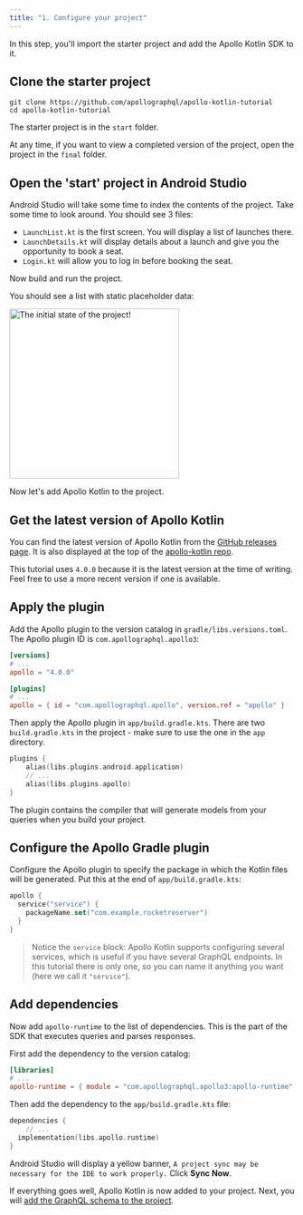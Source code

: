 ```yaml
---
title: "1. Configure your project"
---
```


In this step, you'll import the starter project and add the Apollo Kotlin SDK to it.

## Clone the starter project

```
git clone https://github.com/apollographql/apollo-kotlin-tutorial
cd apollo-kotlin-tutorial
```

The starter project is in the `start` folder. 

At any time, if you want to view a completed version of the project, open the project in the `final` folder.

## Open the 'start' project in Android Studio

Android Studio will take some time to index the contents of the project. Take some time to look around. You should see 3 files:

* `LaunchList.kt` is the first screen. You will display a list of launches there.
* `LaunchDetails.kt` will display details about a launch and give you the opportunity to book a seat.
* `Login.kt` will allow you to log in before booking the seat.

Now build and run the project.

You should see a list with static placeholder data:

<img src="images/initial.png" alt="The initial state of the project!" class="screenshot" width="300"/>

Now let's add Apollo Kotlin to the project.

## Get the latest version of Apollo Kotlin

You can find the latest version of Apollo Kotlin from the [GitHub releases page](https://github.com/apollographql/apollo-kotlin/releases). It is also displayed at the top of the [apollo-kotlin repo](https://github.com/apollographql/apollo-kotlin/).

This tutorial uses `4.0.0` because it is the latest version at the time of writing. Feel free to use a more recent version if one is available.

## Apply the plugin

Add the Apollo plugin to the version catalog in `gradle/libs.versions.toml`. The Apollo plugin ID is `com.apollographql.apollo3`:

```toml title="gradle/libs.versions.toml"
[versions]
# ...
apollo = "4.0.0"

[plugins]
# ...
apollo = { id = "com.apollographql.apollo", version.ref = "apollo" }
```

Then apply the Apollo plugin in `app/build.gradle.kts`. There are two `build.gradle.kts` in the project - make sure to use the one in the `app` directory.

```kotlin title="app/build.gradle.kts"
plugins {
    alias(libs.plugins.android.application)
    // ...
    alias(libs.plugins.apollo)
}
```

The plugin contains the compiler that will generate models from your queries when you build your project.

## Configure the Apollo Gradle plugin

Configure the Apollo plugin to specify the package in which the Kotlin files will be generated. Put this at the end of `app/build.gradle.kts`:

```kotlin title="app/build.gradle.kts"
apollo {
  service("service") {
    packageName.set("com.example.rocketreserver")
  }
}
```

> Notice the `service` block: Apollo Kotlin supports configuring several services, which is useful if you have several GraphQL endpoints. In this tutorial there is only one, so you can name it anything you want (here we call it `"service"`). 

## Add dependencies

Now add `apollo-runtime` to the list of dependencies. This is the part of the SDK that executes queries and parses responses.

First add the dependency to the version catalog:

```toml title="gradle/libs.versions.toml"
[libraries]
# ...
apollo-runtime = { module = "com.apollographql.apollo3:apollo-runtime", version.ref = "apollo"}
```

Then add the dependency to the `app/build.gradle.kts` file:

```kotlin title="app/build.gradle.kts"
dependencies {
    // ...
  implementation(libs.apollo.runtime)
}
```

Android Studio will display a yellow banner, `A project sync may be necessary for the IDE to work properly.` Click **Sync Now**.

If everything goes well, Apollo Kotlin is now added to your project. Next, you will [add the GraphQL schema to the project](02-add-the-graphql-schema).

